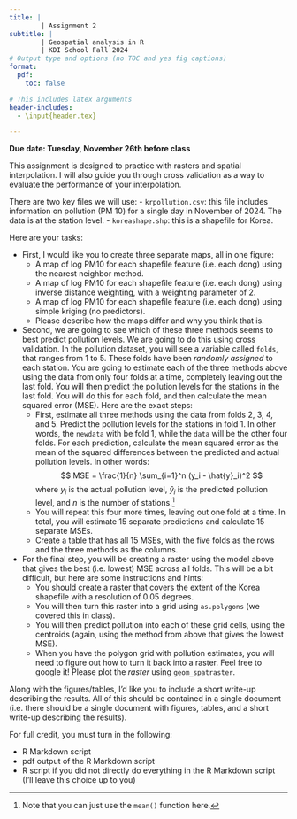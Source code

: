 ```yaml
---
title: |
        | Assignment 2
subtitle: |
        | Geospatial analysis in R
        | KDI School Fall 2024
# Output type and options (no TOC and yes fig captions)
format:
  pdf:
    toc: false

# This includes latex arguments
header-includes:
  - \input{header.tex}

---
```


**Due date: Tuesday, November 26th before class**

This assignment is designed to practice with rasters and spatial interpolation. I will also guide you through cross validation as a way to evaluate the performance of your interpolation.

There are two key files we will use:
  - `krpollution.csv`: this file includes information on pollution (PM 10) for a single day in November of 2024. The data is at the station level.
  - `koreashape.shp`: this is a shapefile for Korea.

Here are your tasks:

  - First, I would like you to create three separate maps, all in one figure:
    - A map of log PM10 for each shapefile feature (i.e. each dong) using the nearest neighbor method.
    - A map of log PM10 for each shapefile feature (i.e. each dong) using inverse distance weighting, with a weighting parameter of 2.
    - A map of log PM10 for each shapefile feature (i.e. each dong) using simple kriging (no predictors).
    - Please describe how the maps differ and why you think that is.
    
  - Second, we are going to see which of these three methods seems to best predict pollution levels. We are going to do this using cross validation. In the pollution dataset, you will see a variable called `folds`, that ranges from 1 to 5. These folds have been *randomly assigned* to each station. You are going to estimate each of the three methods above using the data from only four folds at a time, completely leaving out the last fold. You will then predict the pollution levels for the stations in the last fold. You will do this for each fold, and then calculate the mean squared error (MSE). Here are the exact steps:
    - First, estimate all three methods using the data from folds 2, 3, 4, and 5. Predict the pollution levels for the stations in fold 1. In other words, the `newdata` with be fold 1, while the `data` will be the other four folds. For each prediction, calculate the mean squared error as the mean of the squared differences between the predicted and actual pollution levels. In other words:
    $$ MSE = \frac{1}{n} \sum_{i=1}^n (y_i - \hat{y}_i)^2 $$
    where $y_i$ is the actual pollution level, $\hat{y}_i$ is the predicted pollution level, and $n$ is the number of stations.^[Note that you can just use the `mean()` function here.]
    - You will repeat this four more times, leaving out one fold at a time. In total, you will estimate 15 separate predictions and calculate 15 separate MSEs.
    - Create a table that has all 15 MSEs, with the five folds as the rows and the three methods as the columns.

  - For the final step, you will be creating a raster using the model above that gives the best (i.e. lowest) MSE across all folds. This will be a bit difficult, but here are some instructions and hints:
    - You should create a raster that covers the extent of the Korea shapefile with a resolution of 0.05 degrees.
    - You will then turn this raster into a grid using `as.polygons` (we covered this in class).
    - You will then predict pollution into each of these grid cells, using the centroids (again, using the method from above that gives the lowest MSE).
    - When you have the polygon grid with pollution estimates, you will need to figure out how to turn it back into a raster. Feel free to google it! Please plot the *raster* using `geom_spatraster`.


Along with the figures/tables, I'd like you to include a short write-up describing the results. All of this should be contained in a single document (i.e. there should be a single document with figures, tables, and a short write-up describing the results).

For full credit, you must turn in the following:

- R Markdown script
- pdf output of the R Markdown script
- R script if you did not directly do everything in the R Markdown script (I'll leave this choice up to you)




